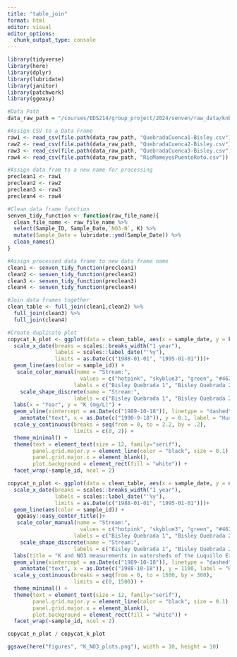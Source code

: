 ```yaml
---
title: "table_join"
format: html
editor: visual
editor_options: 
  chunk_output_type: console
---
```


```r
library(tidyverse)
library(here)
library(dplyr)
library(lubridate)
library(janitor)
library(patchwork)
library(ggeasy)
```

```r
#Data Path
data_raw_path = "/courses/EDS214/group_project/2024/senven/raw_data/knb-lter-luq"
```

```r
#Assign CSV to a Data Frame
raw1 <- read_csv(file.path(data_raw_path, "QuebradaCuenca1-Bisley.csv"))
raw2 <- read_csv(file.path(data_raw_path, "QuebradaCuenca2-Bisley.csv"))
raw3 <- read_csv(file.path(data_raw_path, "QuebradaCuenca3-Bisley.csv"))
raw4 <- read_csv(file.path(data_raw_path, "RioMameyesPuenteRoto.csv"))

#Assign data fram to a new name for processing
preclean1 <- raw1
preclean2 <- raw2
preclean3 <- raw3
preclean4 <- raw4
```

```r
#Clean data frame function
senven_tidy_function <- function(raw_file_name){
  clean_file_name <- raw_file_name %>%
  select(Sample_ID, Sample_Date,`NO3-N`, K) %>%
  mutate(Sample_Date = lubridate::ymd(Sample_Date)) %>%
  clean_names()
}
```

```r
#Assign processed data frame to new data frame name
clean1 <- senven_tidy_function(preclean1)
clean2 <- senven_tidy_function(preclean2)
clean3 <- senven_tidy_function(preclean3)
clean4 <- senven_tidy_function(preclean4)
```

```r
#Join data frames together
clean_table <- full_join(clean1,clean2) %>%
  full_join(clean3) %>%
  full_join(clean4)
```

```r
#Create duplicate plot
copycat_k_plot <- ggplot(data = clean_table, aes(x = sample_date, y = k)) +
  scale_x_date(breaks = scales::breaks_width("1 year"), 
               labels = scales::label_date("'%y"), 
               limits = as.Date(c("1988-01-01", "1995-01-01")))+ 
  geom_line(aes(color = sample_id)) +
   scale_color_manual(name = "Stream:",
                       values = c("hotpink", "skyblue3", "green", "#462255"),
                     labels = c("Bisley Quebrada 1", "Bisley Quebrada 2", "Bisley Quebrada 3", "Rio Mames Punto Roto")) +
    scale_shape_discrete(name = "Stream:",
                     labels = c("Bisley Quebrada 1", "Bisley Quebrada 2", "Bisley Quebrada 3", "Rio Mames Punto Roto")) +
  labs(x = "Year", y = "K (mg/L)") +
  geom_vline(xintercept = as.Date(c("1989-10-18")), linetype = "dashed", color = "black", alpha = 0.4) +
    annotate("text", x = as.Date(c("1990-9-18")), y = 0.1, label = "Hurricane Hugo", color = "black", size = 1.8) +
  scale_y_continuous(breaks = seq(from = 0, to = 2.2, by = .2), 
                     limits = c(0, 2)) +
  theme_minimal() +
  theme(text = element_text(size = 12, family="serif"),
        panel.grid.major.y = element_line(color = "black", size = 0.1),
        panel.grid.major.x = element_blank(),
        plot.background = element_rect(fill = "white")) +
  facet_wrap(~sample_id, ncol = 2)
```

```r
copycat_n_plot <- ggplot(data = clean_table, aes(x = sample_date, y = no3_n)) +
  scale_x_date(breaks = scales::breaks_width("1 year"), 
               labels = scales::label_date("'%y"), 
               limits = as.Date(c("1988-01-01", "1995-01-01")))+ 
  geom_line(aes(color = sample_id)) +
   ggeasy::easy_center_title()+
   scale_color_manual(name = "Stream:",
                       values = c("hotpink", "skyblue3", "green", "#462255"),
                     labels = c("Bisley Quebrada 1", "Bisley Quebrada 2", "Bisley Quebrada 3", "Rio Mames Punto Roto")) +
    scale_shape_discrete(name = "Stream:",
                     labels = c("Bisley Quebrada 1", "Bisley Quebrada 2", "Bisley Quebrada 3", "Rio Mames Punto Roto")) +
  labs(title = "K and NO3 measurements in watersheds of the Luquillo Experimental Forest\n from 1988 to 1995", x = "Year", y = "NO3 (ug/L)") +
  geom_vline(xintercept = as.Date(c("1989-10-18")), linetype = "dashed", color = "black", alpha = 0.4) +
    annotate("text", x = as.Date(c("1988-10-18")), y = 1100, label = "Hurricane Hugo", color = "black", size = 1.8) +
  scale_y_continuous(breaks = seq(from = 0, to = 1500, by = 300), 
                     limits = c(0, 1500)) +
  theme_minimal() +
  theme(text = element_text(size = 12, family="serif"),
        panel.grid.major.y = element_line(color = "black", size = 0.1),
        panel.grid.major.x = element_blank(),
        plot.background = element_rect(fill = "white")) +
  facet_wrap(~sample_id, ncol = 2)
```

```r
copycat_n_plot / copycat_k_plot 
```

```r
ggsave(here("figures", "K_NO3_plots.png"), width = 10, height = 10)
```
